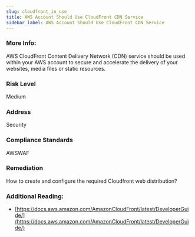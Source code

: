 ```yaml
---
slug: cloudfront_in_use
title: AWS Account Should Use CloudFront CDN Service
sidebar_label: AWS Account Should Use CloudFront CDN Service
---
```


### More Info:

AWS CloudFront Content Delivery Network (CDN) service should be used within your AWS account to secure and accelerate the delivery of your websites, media files or static resources.

### Risk Level

Medium

### Address

Security

### Compliance Standards

AWSWAF

### Remediation

How to create and configure the required Cloudfront web distribution?

### Additional Reading:

- [https://docs.aws.amazon.com/AmazonCloudFront/latest/DeveloperGuide/](https://docs.aws.amazon.com/AmazonCloudFront/latest/DeveloperGuide/) 

